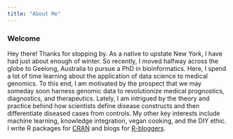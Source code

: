 ```yaml
---
title: "About Me"
---
```


### Welcome

Hey there! Thanks for stopping by. As a native to upstate New York, I have had just about enough of winter. So recently, I moved halfway across the globe to Geelong, Australia to pursue a PhD in bioinformatics. Here, I spend a lot of time learning about the application of data science to medical genomics. To this end, I am motivated by the prospect that we may someday soon harness genomic data to revolutionize medical prognostics, diagnostics, and therapeutics. Lately, I am intrigued by the theory and practice behind how scientists define disease constructs and then differentiate diseased cases from controls. My other key interests include machine learning, knowledge integration, vegan cooking, and the DIY ethic. I write R packages for [CRAN](https://cran.r-project.org/) and blogs for [R-bloggers](https://www.r-bloggers.com/).

<br>
